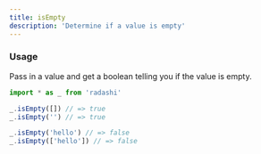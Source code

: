 ```yaml
---
title: isEmpty
description: 'Determine if a value is empty'
---
```


### Usage

Pass in a value and get a boolean telling you if the value is empty.

```ts
import * as _ from 'radashi'

_.isEmpty([]) // => true
_.isEmpty('') // => true

_.isEmpty('hello') // => false
_.isEmpty(['hello']) // => false
```
